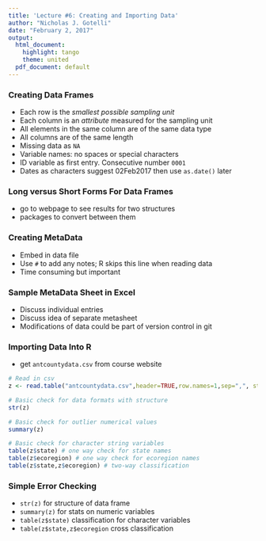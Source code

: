---
title: 'Lecture #6: Creating and Importing Data'
author: "Nicholas J. Gotelli"
date: "February 2, 2017"
output:
  html_document:
    highlight: tango
    theme: united
  pdf_document: default
---
### Creating Data Frames
- Each row is the *smallest possible sampling unit*
- Each column is an *attribute* measured for the sampling unit
- All elements in the same column are of the same data type
- All columns are of the same length
- Missing data as `NA`
- Variable names: no spaces or special characters
- ID variable as first entry. Consecutive number `0001`
- Dates as characters suggest 02Feb2017 then use `as.date()` later

### Long versus Short Forms For Data Frames
- go to webpage to see results for two structures
- packages to convert between them

### Creating MetaData
- Embed in data file
- Use `#` to add any notes; R skips this line when reading data
- Time consuming but important

### Sample MetaData Sheet in Excel
- Discuss individual entries
- Discuss idea of separate metasheet
- Modifications of data could be part of version control in git

### Importing Data Into R
- get `antcountydata.csv` from course website


```{r, eval=FALSE}
# Read in csv
z <- read.table("antcountydata.csv",header=TRUE,row.names=1,sep=",", stringsAsFactors=FALSE)

# Basic check for data formats with structure
str(z)

# Basic check for outlier numerical values
summary(z)

# Basic check for character string variables
table(z$state) # one way check for state names
table(z$ecoregion) # one way check for ecoregion names
table(z$state,z$ecoregion) # two-way classification

```

### Simple Error Checking
- `str(z)` for structure of data frame
- `summary(z)` for stats on numeric variables
- `table(z$state)` classification for character variables
- `table(z$state,z$ecoregion` cross classification
